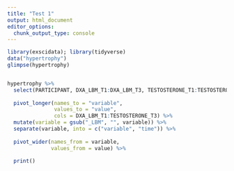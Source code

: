 ```yaml
---
title: "Test 1"
output: html_document
editor_options: 
  chunk_output_type: console
---
```


```r

library(exscidata); library(tidyverse)
data("hypertrophy")
glimpse(hypertrophy)


hypertrophy %>%
  select(PARTICIPANT, DXA_LBM_T1:DXA_LBM_T3, TESTOSTERONE_T1:TESTOSTERONE_T3) %>%
  
  pivot_longer(names_to = "variable",
               values_to = "value",
               cols = DXA_LBM_T1:TESTOSTERONE_T3) %>%
  mutate(variable = gsub("_LBM", "", variable)) %>%
  separate(variable, into = c("variable", "time")) %>%
  
  pivot_wider(names_from = variable, 
              values_from = value) %>%
  
  print()

```

